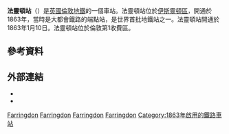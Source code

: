 {{citation style|time=2016-03-09T06:53:38+00:00}}
{{expand|time=2016-03-09T06:53:38+00:00}}
{{Infobox London station
| name              = 法靈頓<br />Farringdon
| symbol            = underground
| symbol2           = rail
| manager           = [[倫敦地鐵|倫敦地鐵]]
| manager1          =
| manager2          =
| owner             =
| owner1            =
| owner2            =
| locale            = [[法靈頓|法靈頓]]
| borough           = [[伊斯靈頓區|伊斯靈頓區]]
| platforms         = 4
| fare_zone         = 1
| fare_zone_1       =
| railcode          = ZFD
| railcode2         =
| dft_category      = E
| tubecode          =
| image_name        = Farringdon station new building open 2012.JPG
| image_alt         =
| caption           = 新全國鐵路入口，作為[[泰晤士聯線|泰晤士聯線]]的一部分
| latitude          = 51.520
| longitude         = -0.1053
| map_type          = Central London
| listing_detail    = Underground station
| listing_grade     = II
| listing_start     = 1994年5月17日
| listing_amended   =
| listing_entry     = 1298047
| listing_reference = <ref name="eh_1298047">{{cite web
 |url         = http://list.english-heritage.org.uk/resultsingle.aspx?uid=1298047
 |work        = The National Heritage List for England
 |title       = Farringdon
 |publisher   = [[English_Heritage|English Heritage]]
 |archiveurl  = https://web.archive.org/web/20130817175017/http://list.english-heritage.org.uk/resultsingle.aspx?uid=1298047
 |archivedate = 2013年8月17日
 |deadurl     = no
}}</ref>
<!--| railexits0607 = {{pad|1em}} 1.637
| railexits0708     = {{increase}} 1.706-->
| railexits0809     = {{decrease}} 1.173
| railexits0910     = {{increase}} 1.492
| railexits1011     = {{increase}} 4.632
| railexits1112     = {{increase}} 4.943
| railexits1213     = {{increase}} 5.041
| railexits1314     = {{increase}} 6.455
<!--| tubeexits05   = {{pad|1em}} 15.255
| tubeexits06       = {{increase}} 16.805
| tubeexits07       = {{increase}} 18.285
| tubeexits08       = {{increase}} 18.840
| tubeexits09       = {{decrease}} 15.675-->
| access            = yes
| access_note       = <ref>{{citation step free tube map}}</ref><ref>{{citation step free south east rail}}</ref>
}}
'''法靈頓站'''（{{lang-en|Farringdon tube station}}）是[[英國|英國]][[倫敦地鐵|倫敦地鐵]]的一個車站。法靈頓站位於[[伊斯靈頓區|伊斯靈頓區]]，開通於1863年，當時是大都會鐵路的端點站，是世界首批地鐵站之一。法靈頓站開通於1863年1月10日。法靈頓站位於倫敦第1收費區。

==參考資料==
{{reflist|2}}

==外部連結==
{{Commons category|Farringdon station}}
* {{cite web | url=http://www.tfl.gov.uk/tfl/livetravelnews/departureboards/tube/default.asp?LineCode=metropolitan&StationCode=FAR&GoMetropolitan=Go&switchMetropolitan=off | title=Tube departure board for Farringdon station | publisher=TfL | access-date=2016-02-28 | archive-date=2012-09-07 | archive-url=https://web.archive.org/web/20120907172128/http://www.tfl.gov.uk/tfl/livetravelnews/departureboards/tube/default.asp?LineCode=metropolitan&StationCode=FAR&GoMetropolitan=Go&switchMetropolitan=off | dead-url=no }}
* {{cite web | url=http://www.thameslinkprogramme.co.uk/cms/pages/view/37 | work=Thameslink Programme | title=Farringdon station | publisher=Thameslink | deadurl=yes | archiveurl=https://web.archive.org/web/20090203054400/http://www.thameslinkprogramme.co.uk/cms/pages/view/37 | archivedate=2009-02-03 }}

{{伦敦地铁环线}}
{{伦敦地铁大都会线}}
{{伦敦地铁汉默史密斯及城市线}}
{{伊利沙伯線}}

[[Category:環線車站_(倫敦地鐵)|Farringdon]]
[[Category:大都會線車站|Farringdon]]
[[Category:漢默史密斯及城市線車站|Farringdon]]
[[Category:伊斯靈頓區鐵路車站|Farringdon]]
[[Category:1863年啟用的鐵路車站|Category:1863年啟用的鐵路車站]]